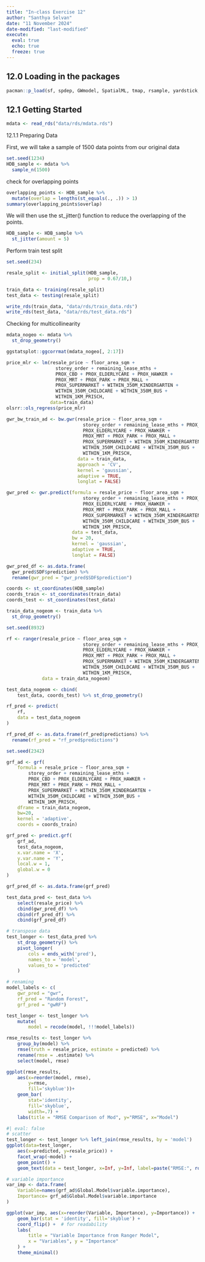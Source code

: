 ```yaml
---
title: "In-class Exercise 12"
author: "Santhya Selvan"
date: "11 November 2024"
date-modified: "last-modified"
execute: 
  eval: true
  echo: true
  freeze: true
---
```


## 12.0 Loading in the packages 

```r
pacman::p_load(sf, spdep, GWmodel, SpatialML, tmap, rsample, yardstick, tidyverse, knitr, kableExtra, spatialRF)
```

## 12.1 Getting Started 

```r
mdata <- read_rds("data/rds/mdata.rds")
```

12.1.1 Preparing Data

First, we will take a sample of 1500 data points from our original data

```r
set.seed(1234)
HDB_sample <- mdata %>% 
  sample_n(1500)
```

check for overlapping points

```r
overlapping_points <- HDB_sample %>% 
  mutate(overlap = lengths(st_equals(., .)) > 1)
summary(overlapping_points$overlap)
```

We will then use the st_jitter() function to reduce the overlapping of the points.

```r
HDB_sample <- HDB_sample %>% 
  st_jitter(amount = 5)
```

Perform train test split

```r
set.seed(234)

resale_split <- initial_split(HDB_sample,
                              prop = 0.67/10,)

train_data <- training(resale_split)
test_data <- testing(resale_split)

write_rds(train_data, "data/rds/train_data.rds")
write_rds(test_data, "data/rds/test_data.rds")

```

Checking for multicollinearity

```r
mdata_nogeo <- mdata %>% 
  st_drop_geometry()

ggstatsplot::ggcorrmat(mdata_nogeo[, 2:17])
```

```r
price_mlr <- lm(resale_price ~ floor_area_sqm +
                  storey_order + remaining_lease_mths +
                  PROX_CBD + PROX_ELDERLYCARE + PROX_HAWKER +
                  PROX_MRT + PROX_PARK + PROX_MALL + 
                  PROX_SUPERMARKET + WITHIN_350M_KINDERGARTEN +
                  WITHIN_350M_CHILDCARE + WITHIN_350M_BUS +
                  WITHIN_1KM_PRISCH,
                data=train_data)
olsrr::ols_regress(price_mlr)
```

```r
gwr_bw_train_ad <- bw.gwr(resale_price ~ floor_area_sqm + 
                            storey_order + remaining_lease_mths + PROX_CBD + 
                            PROX_ELDERLYCARE + PROX_HAWKER +
                            PROX_MRT + PROX_PARK + PROX_MALL + 
                            PROX_SUPERMARKET + WITHIN_350M_KINDERGARTEN +
                            WITHIN_350M_CHILDCARE + WITHIN_350M_BUS +
                            WITHIN_1KM_PRISCH,
                          data = train_data,
                          approach = 'CV',
                          kernel = 'gaussian',
                          adaptive = TRUE,
                          longlat = FALSE)
```

```r
gwr_pred <- gwr.predict(formula = resale_price ~ floor_area_sqm + 
                            storey_order + remaining_lease_mths + PROX_CBD + 
                            PROX_ELDERLYCARE + PROX_HAWKER +
                            PROX_MRT + PROX_PARK + PROX_MALL + 
                            PROX_SUPERMARKET + WITHIN_350M_KINDERGARTEN +
                            WITHIN_350M_CHILDCARE + WITHIN_350M_BUS +
                            WITHIN_1KM_PRISCH,
                        data = test_data, 
                        bw = 20,
                        kernel = 'gaussian',
                        adaptive = TRUE,
                        longlat = FALSE)
```

```r
gwr_pred_df <- as.data.frame(
  gwr_pred$SDF$prediction) %>% 
  rename(gwr_pred = "gwr_pred$SDF$prediction")
```

```r
coords <- st_coordinates(HDB_sample)
coords_train <- st_coordinates(train_data)
coords_test <- st_coordinates(test_data)
```

```r
train_data_nogeom <- train_data %>% 
  st_drop_geometry()

```

```r
set.seed(8932)

rf <- ranger(resale_price ~ floor_area_sqm + 
                            storey_order + remaining_lease_mths + PROX_CBD + 
                            PROX_ELDERLYCARE + PROX_HAWKER +
                            PROX_MRT + PROX_PARK + PROX_MALL + 
                            PROX_SUPERMARKET + WITHIN_350M_KINDERGARTEN +
                            WITHIN_350M_CHILDCARE + WITHIN_350M_BUS +
                            WITHIN_1KM_PRISCH,
             data = train_data_nogeom)
```

```r
test_data_nogeom <- cbind(
    test_data, coords_test) %>% st_drop_geometry()
```

```r
rf_pred <- predict(
    rf,
    data = test_data_nogeom
)
```

```r
rf_pred_df <- as.data.frame(rf_pred$predictions) %>% 
  rename(rf_pred = "rf_pred$predictions")
```

```r
set.seed(2342)

grf_ad <- grf(
    formula = resale_price ~ floor_area_sqm +
        storey_order + remaining_lease_mths +
        PROX_CBD + PROX_ELDERLYCARE + PROX_HAWKER +
        PROX_MRT + PROX_PARK + PROX_MALL + 
        PROX_SUPERMARKET + WITHIN_350M_KINDERGARTEN +
        WITHIN_350M_CHILDCARE + WITHIN_350M_BUS +
        WITHIN_1KM_PRISCH,
    dframe = train_data_nogeom,
    bw=20,
    kernel = 'adaptive',
    coords = coords_train)
```

```r

grf_pred <- predict.grf(
    grf_ad,
    test_data_nogeom,
    x.var.name = 'X',
    y.var.name = 'Y',
    local.w = 1,
    global.w = 0
)

grf_pred_df <- as.data.frame(grf_pred)
```

```r
test_data_pred <- test_data %>% 
    select(resale_price) %>% 
    cbind(gwr_pred_df) %>% 
    cbind(rf_pred_df) %>% 
    cbind(grf_pred_df)
```

```r
# transpose data
test_longer <- test_data_pred %>% 
    st_drop_geometry() %>% 
    pivot_longer(
        cols = ends_with('pred'),
        names_to = 'model',
        values_to = 'predicted'
    )
```

```r
# renaming
model_labels <- c(
    gwr_pred = "gwr",
    rf_pred = "Random Forest",
    grf_pred = "gwRF")

test_longer <- test_longer %>% 
    mutate(
        model = recode(model, !!!model_labels))
```

```r
rmse_results <- test_longer %>% 
    group_by(model) %>% 
    rmse(truth = resale_price, estimate = predicted) %>% 
    rename(rmse = .estimate) %>% 
    select(model, rmse)
```

```r
ggplot(rmse_results,
    aes(x=reorder(model, rmse),
        y=rmse,
        fill='skyblue'))+
    geom_bar(
        stat='identity',
        fill='skyblue',
        width=.7) +
    labs(title = "RMSE Comparison of Mod", y="RMSE", x="Model")
```

```r
#| eval: false
# scatter
test_longer <- test_longer %>% left_join(rmse_results, by = 'model')
ggplot(data=test_longer,
    aes(x=predicted, y=resale_price)) +
    facet_wrap(~model) +
    geom_point() +
    geom_text(data = test_longer, x=Inf, y=Inf, label=paste("RMSE:", round(rmse, 2)))
```

```r
# variable importance
var_imp <- data.frame(
    Variable=names(grf_ad$Global.Model$variable.importance),
    Importance= grf_ad$Global.Model$variable.importance
)

ggplot(var_imp, aes(x=reorder(Variable, Importance), y=Importance)) +
    geom_bar(stat = 'identity', fill='skyblue') +
    coord_flip() +  # for readability
    labs(
        title = "Variable Importance from Ranger Model",
        x = "Variables", y = "Importance"
    ) +
    theme_minimal()
```
